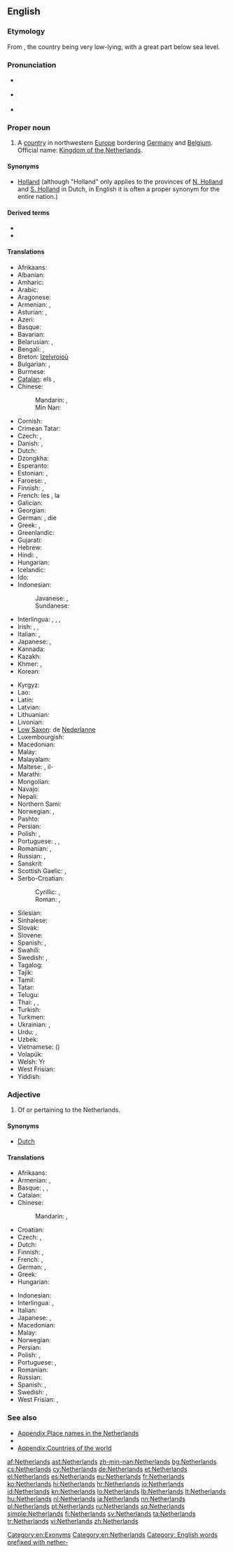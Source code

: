==English==
{{wikipedia}}

===Etymology===
From {{compound|nether|land|t1=lower|alt2=lands}}, the country being very low-lying, with a great part below sea level.

===Pronunciation===
* {{a|UK}} {{IPA|/ˈnɛ.ðə.ləndz/}}
* {{a|UK}} {{IPA|/ˈnɛ.ðɚ.ləndz/}}
* {{audio|en-us-Netherlands.ogg|Audio (US)}}

===Proper noun===
{{en-proper noun|head=the Netherlands}}

# A [[country]] in northwestern [[Europe]] bordering [[Germany]] and [[Belgium]]. Official name: [[Kingdom of the Netherlands]].

====Synonyms====
* [[Holland]] (although "Holland" only applies to the provinces of [[w:North Holland|N. Holland]] and [[w:South Holland|S. Holland]] in Dutch, in English it is often a proper synonym for the entire nation.)

====Derived terms====
* {{l|en|Netherlander}}
* {{l|en|Netherlandish}}

====Translations====
{{trans-top|country in northwestern Europe}}
* Afrikaans: {{t+|af|Nederland|xs=Afrikaans}}
* Albanian: {{t|sq|Holanda}}
* Amharic: {{t|am|ሆላንድ|sc=Ethi}}
* Arabic: {{t|ar|هولندا|f|tr=hulánda}}
* Aragonese: {{t|an|Países Baxos|m|p}}
* Armenian: {{t-|hy|Նիդերլանդներ|p|tr=Niderlandner}}, {{t-|hy|Հոլանդիա|tr=Holandia}}
* Asturian: {{t|ast|Países Baxos|m|p}}, {{t|ast|Holanda|f}}
* Azeri: {{t|az|Niderland}}
* Basque: {{t|eu|Herbehereak|xs=Basque}}
* Bavarian: {{tø|bar|Niedalånde}}
* Belarusian: {{t|be|Нідэрланды|m|p|tr=Niderlándy|xs=Belarusian}}, {{t|be|Галандыя|f|tr=Halándyja|xs=Belarusian}}
* Bengali: {{t-|bn|নেদারল্যান্ডস|tr=nedarlyanḑôs}}, {{t|bn|হল্যান্|tr=hôlyanḑ|sc=Beng}}
* Breton: [[Izelvroioù]]
* Bulgarian: {{t+|bg|Холандия|f|tr=Holándija}}, {{t|bg|Нидерландия|f|tr=Niderlándija|sc=Cyrl}}
* Burmese: {{t|my|နယ်သာလန်နိုင်ငံ|sc=Mymr|tr=nèthalan naingngan}}
* [[Catalan]]: els {{t+|ca|Països Baixos|m|p}}, {{t+|ca|Holanda|f}}
* Chinese:
*: Mandarin: {{t-|cmn|荷蘭|sc=Hani}}, {{t-|cmn|荷兰|tr=Hélán|sc=Hani}}
*: Min Nan: {{t|nan|Kē-tē-kok|xs=Min Nan}}
* Cornish: {{t|kw|Iseldiryow}}
* Crimean Tatar: {{tø|crh|Felemenk}}
* Czech: {{t+|cs|Nizozemsko|n}}, {{t-|cs|Holandsko|n}}
* Danish: {{t+|da|Holland}}, {{t+|da|Nederlandene}}
* Dutch: {{t+|nl|Nederland}}
* Dzongkha: {{t|dz|ནེ་དར་ལེནཌསི་|sc=Tibt}}
* Esperanto: {{t+|eo|Nederlando|xs=Esperanto}}
* Estonian: {{t|et|Madalmaad}}, {{t|et|Holland}}
* Faroese: {{t|fo|Niðurlond|n|p}}, {{t|fo|Háland|n}}
* Finnish: {{t+|fi|Alankomaat|p}}, {{t|fi|Hollanti}}
* French: les {{t+|fr|Pays-Bas|m|p}}, la {{t+|fr|Hollande|f}}
* Galician: {{t+|gl|Países Baixos|xs=Galician|m|p}}
* Georgian: {{t|ka|ნიდერლანდი|tr=niderlandi|sc=Geor}}
* German: {{t+|de|Holland|n}}, die {{t+|de|Niederlande|n|p}}
* Greek: {{t+|el|Κάτω Χώρες|tr=Káto Khóres|f|p}}, {{t+|el|Ολλανδία|f|tr=Ollandía}}
* Greenlandic: {{t-|kl|Pukkitsormiut|xs=Greenlandic}}
* Gujarati: {{t|gu|નેધરલેંડ|sc=Gujr}}
* Hebrew: {{t+|he|הולנד|tr=holand}}
* Hindi: {{t|hi|नीदरलैण्ड|tr=nīdarlaiṇḍ|xs=Hindi}}, {{t|hi|हॉलैंड|tr=holaiṇḍ|sc=Deva}}
* Hungarian: {{t+|hu|Hollandia}}
* Icelandic: {{t|is|Holland|n}}
* Ido: {{t+|io|Nederlando|xs=Ido}}
* Indonesian: {{t-|id|Belanda|xs=Indonesian}}
*: Javanese: {{t|jv|Walanda|xs=Javanese}}, {{t|jv|Londo|xs=Javanese}}
*: Sundanese: {{t|su|Walanda|xs=Sundanese}}
* Interlingua: {{t-|ia|Hollanda|xs=Interlingua}}, {{t|ia|Paises Basse|xs=Interlingua}}, {{t-|ia|Nederlandia|xs=Interlingua}}, {{t-|ia|Nederland|xs=Interlingua}}
* Irish: {{t|ga|Ollainn|f|alt=An Ollainn}}, {{t|ga|Ísiltír|f|alt=An Ísiltír}}, {{t|ga|Ríocht na hÍsiltíre|f}}
* Italian: {{t+|it|Paesi Bassi}} {{m|p}}, {{t+|it|Olanda|f}}
* Japanese: {{t+|ja|オランダ|tr=Oranda}}, {{qualifier|rare}} {{t|ja|蘭国|tr=らんこく, Rankoku|sc=Jpan}}
* Kannada: {{t|kn|ನೆದರ್‍ಲ್ಯಾಂಡ್ಸ್|sc=Knda}}
* Kazakh: {{t|kk|Нидерланд|tr=Niderland|sc=Cyrl}}
* Khmer: {{t|km|ហូឡង់|tr=hoolɑng|sc=Khmr}}, {{t|km|ណេដឺរឡន់ថ៍|sc=Khmr}}
* Korean: {{t+|ko|네덜란드|tr=Nedeollandeu|sc=Hang}}
{{trans-mid}}
* Kyrgyz: {{t|ky|Нидерланддар|tr=Niderlanddar|sc=Cyrl}}
* Lao: {{t|lo|ໂຮນລັງ|tr=hōn-lang|sc=Laoo}}
* Latin: {{t-|la|Nederlandia|f}}
* Latvian: {{t|lv|Nīderlande|f|xs=Latvian}}
* Lithuanian: {{t+|lt|Nyderlandai|xs=Lithuanian}}
* Livonian: {{tø|liv|Holand}}
* [[Low Saxon]]: de [[Nederlanne]]
* Luxembourgish: {{t|lb|Holland|n}}
* Macedonian: {{t+|mk|Холандија|f|tr=Holándija}}
* Malay: {{t-|ms|Belanda|xs=Malay}}
* Malayalam: {{t|ml|നെതർലന്റ്സ്|sc=Mlym}}
* Maltese: {{t|mt|Olanda|f|alt=l-Olanda}}, il-{{t|mt|Pajjiżi Baxxi|xs=Maltese}}
* Marathi: {{t|mr|नेदरलँड्स|sc=Deva}}
* Mongolian: {{t|mn|Нидерланд|tr=Niderland|sc=Cyrl}}
* Navajo: {{tø|nv|Kéyah Wóyahgo Siʼánígíí}}
* Nepali: {{t|ne|नेदरल्याण्ड्स|sc=Deva}}
* Northern Sami: {{tø|se|Vuolleeatnamat|xs=Northern Sami}}
* Norwegian: {{t+|no|Nederland}}, {{t|no|Holland}}
* Pashto: {{t|ps|هالنډ|sc=ps-Arab}}
* Persian: {{t-|fa|هلند|tr=Holand|xs=Persian}}
* Polish: {{t+|pl|Holandia|f}}, {{t|pl|Niderlandy|p}} {{qualifier|rare}}
* Portuguese: {{t+|pt|Holanda|f}}, {{t+|pt|Países Baixos|m|p}}, {{t|pt|Neerlândia|f}}
* Romanian: {{t+|ro|Olanda|f}}, {{t+|ro|Țările de Jos}}
* Russian: {{t-|ru|Нидерланды|m|p|tr=Niderlándy}}, {{t-|ru|Голландия|f|tr=Gollándija}}
* Sanskrit: {{t|sa|नेदरलैंड्स|sc=Deva}}
* Scottish Gaelic: {{t|gd|An Olaind|f|xs=Scottish Gaelic}}, {{t|gd|An Talamh Ìseal|m|xs=Scottish Gaelic}}
* Serbo-Croatian:
*: Cyrillic: {{t|sh|Низоземска|f|alt=Ни̏зозе̄мска̄}}, {{t|sh|Холандија|f|alt=Хола̀ндија}}
*: Roman: {{t|sh|Nizozemska|f|alt=Nȉzozēmskā}}, {{t|sh|Holandija|f|alt=Holàndija}}
* Silesian: {{tø|szl|Ńiderlandy|p}}
* Sinhalese: {{t|si|නෙදර්ලන්තය|sc=Sinh}}
* Slovak: {{t-|sk|Holandsko|n}}
* Slovene: {{t+|sl|Nizozemska|f}}
* Spanish: {{t+|es|Países Bajos|m|p}}, {{t|es|Holanda|f}}
* Swahili: {{t|sw|Uholanzi}}
* Swedish: {{t+|sv|Nederländerna|n|p}}, {{t+|sv|Holland|n}}
* Tagalog: {{t|tl|Olanda}}
* Tajik: {{t|tg|Нидерланд|tr=Niderland|sc=Cyrl}}
* Tamil: {{t|ta|நெதர்லாந்து|tr=netarlāntu|sc=Taml}}
* Tatar: {{t|tt|Нидерландлар|tr=Niderlandlar|sc=Cyrl}}
* Telugu: {{t|te|నెదర్లాండ్|tr=nedarlāṇḍ|sc=Telu}}
* Thai: {{t|th|เนเธอร์แลนด์|tr=nayterlaen}}, {{t|th|ฮอลแลนด์|tr=honlaen}}, {{t|th|ฮอลันดา|tr=horlandaa}}
* Turkish: {{t+|tr|Hollanda}}
* Turkmen: {{t|tk|Niderlandlar}}
* Ukrainian: {{t+|uk|Нідерланди|m|p|tr=Niderlándy|xs=Ukrainian}}, {{t|uk|Голландія|f|tr=Hollándija|xs=Ukrainian}}
* Urdu: {{t|ur|نیدرلینڈ|tr=nīdarlaiṇḍ|sc=ur-Arab}}, {{t|ur|ہالینڈ|tr=holaiṇḍ|sc=ur-Arab}}
* Uzbek: {{t|uz|Niderlandlar}}
* Vietnamese: {{t|vi|Hà Lan}} ({{t|vi|荷蘭}})
* Volapük: {{t+|vo|Nedän|xs=Volapük}}
* Welsh: Yr {{t|cy|Iseldiroedd|xs=Welsh}}
* West Frisian: {{t|fy|Nederlân|xs=West Frisian}}
* Yiddish: {{t|yi|האלאנד|sc=Hebr}}
{{trans-bottom}}

===Adjective===
{{en-adj|-}}

# Of or pertaining to the Netherlands.

====Synonyms====
* [[Dutch]]

====Translations====
{{trans-top|pertaining to the Netherlands}}
* Afrikaans: {{t|af|Nederlandsch|xs=Afrikaans}}
* Armenian: {{t-|hy|նիդերլանդական|tr=niderlandakan}},  {{t-|hy|հոլանդական|tr=holandakan}}
* Basque: {{t|eu|herbeheretar|xs=Basque}}, {{t|eu|nederlandar|xs=Basque}}, {{t|eu|holandar|xs=Basque}}
* Catalan: {{t|ca|holandès}}
* Chinese:
*: Mandarin: {{t-|cmn|荷蘭|alt=荷蘭的|sc=Hani}}, {{t-|cmn|荷兰|alt=荷兰的|tr=Hélán de|sc=Hani}}
* Croatian: {{t+|hr|nizozemski|alt=nȉzozēmskī}}
* Czech: {{t-|cs|nizozemský}}, {{t-|cs|holandský}}
* Dutch: {{t+|nl|Nederlands}}
* Finnish: {{t+|fi|hollantilainen}}, {{t-|fi|alankomaalainen}}
* French: {{t+|fr|néerlandais}}, {{t+|fr|hollandais}}
* German: {{t|de|niederlandisch}}, {{t|de|holländisch}}
* Greek: {{t+|el|ολλανδικός|tr=ollandikós}}
* Hungarian: {{t+|hu|holland}}
{{trans-mid}}
* Indonesian: {{t-|id|Belanda|xs=Indonesian}}
* Interlingua: {{t|ia|hollandese}}, {{t|ia|nederlandese}}
* Italian: {{t+|it|olandese}}
* Japanese: {{t+|ja|オランダ|tr=Oranda}}, {{t+|ja|ネーデルランド|tr=Nēderurando}}
* Macedonian: {{t-|mk|холандски|tr=hòlandski}}
* Malay: {{t-|ms|Belanda|xs=Malay}}
* Norwegian: {{t+|no|nederlandsk}}
* Persian: {{t|fa|هلندی|tr=holandi}}
* Polish: {{t+|pl|holenderski}}, {{t-|pl|niderlandzki}}
* Portuguese: {{t+|pt|holandês}}, {{t+|pt|neerlandês}}
* Romanian: {{t-|ro|olandez|m}}
* Russian: {{t+|ru|нидерландский|tr=niderlándskij}}
* Spanish: {{t+|es|holandés}}, {{t+|es|neerlandés}}
* Swedish: {{t+|sv|nederländsk}},  {{t+|sv|holländsk}}
* West Frisian: {{t|fy|Nederlânsk}}, {{t|fy|Hollânsk}}
{{trans-bottom}}

===See also===
* [[Appendix:Place names in the Netherlands]]
* {{list|en|countries of Europe}}
* [[Appendix:Countries of the world]]

[[Category:en:Exonyms]]
[[Category:en:Netherlands]]
[[Category: English words prefixed with nether-]]

[[af:Netherlands]]
[[ast:Netherlands]]
[[zh-min-nan:Netherlands]]
[[bg:Netherlands]]
[[cs:Netherlands]]
[[cy:Netherlands]]
[[de:Netherlands]]
[[et:Netherlands]]
[[el:Netherlands]]
[[es:Netherlands]]
[[eu:Netherlands]]
[[fr:Netherlands]]
[[ko:Netherlands]]
[[hi:Netherlands]]
[[hr:Netherlands]]
[[io:Netherlands]]
[[id:Netherlands]]
[[kn:Netherlands]]
[[lo:Netherlands]]
[[lb:Netherlands]]
[[lt:Netherlands]]
[[hu:Netherlands]]
[[nl:Netherlands]]
[[ja:Netherlands]]
[[nn:Netherlands]]
[[pl:Netherlands]]
[[pt:Netherlands]]
[[ru:Netherlands]]
[[sq:Netherlands]]
[[simple:Netherlands]]
[[fi:Netherlands]]
[[sv:Netherlands]]
[[ta:Netherlands]]
[[tr:Netherlands]]
[[vi:Netherlands]]
[[zh:Netherlands]]